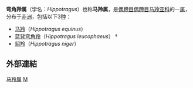 {{Automatic Taxobox
| taxon         = Hippotragus
| image         = Hippotragus equinus.jpg
| image_width   = 200px
| image_caption = 雌性[[马羚|马羚]](''Hippotragus equinus'')
| authority     = [[卡尔·雅各布·松德瓦尔|Sundevall]]，1846
}}
'''弯角羚属'''（学名：''Hippotragus''）也称'''马羚属'''，是[[偶蹄目|偶蹄目]][[偶蹄目|偶蹄目]][[马羚亚科|马羚亚科]]的一[[属_(生物)|属]]，分布于[[非洲|非洲]]，包括以下3[[物种|种]]：
* [[马羚|马羚]]（''Hippotragus equinus''）
* [[蓝背弯角羚|蓝背弯角羚]]（''Hippotragus leucophaeus''） †
* [[貂羚|貂羚]]（''Hippotragus niger''）

== 外部連結 ==
{{commons|Category:Hippotragus}}

{{偶蹄目小作品}}

{{Artiodactyla|R.2}}
{{Taxonbar|from=Q516624}}

[[Category:马羚属|]]
[[Category:偶蹄目|M]]
